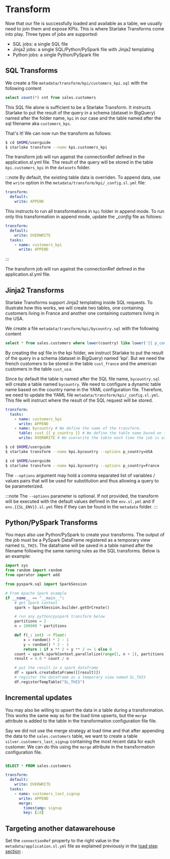 # Transform



Now that our file is successfully loaded and available as a table, we usually need to join them and expose KPIs.
This is where Starlake Transforms come into play.
Three types of jobs are supported:
- SQL jobs: a single SQL file
- Jinja2 jobs: a single SQL/Python/PySpark file with Jinja2 templating
- Python jobs: a single Python/PySpark file

## SQL Transforms
We create a file `metadata/transform/kpi/customers_kpi.sql` with the following content
```SQL
select count(*) cnt from sales.customers
```



This SQL file alone is sufficient to be a Starlake Transform. It instructs Starlake to put the result of the query in a schema (dataset in BigQuery)
named after the folder name,  `kpi` in our case and the table named after the sql filename aka `customers_kpi`.

That's it! We can now run the transform as follows:

```sh
$ cd $HOME/userguide
$ starlake transform --name kpi.customers_kpi
```
The transform job will run against the connectionRef defined in the application.sl.yml file.
The result of the query will be stored in the table `kpi.customers_kpi` in the `datasets` folder.


:::note
By default, the existing table data is overriden. To append data, use the `write` option in the `metadata/transform/kpi/_config.sl.yml` file:
```yaml
transform:
  default:
    write: APPEND
```

This instructs to run all transformations in `kpi` folder in append mode.
To run only this transformation in append mode, update the __config_ file as follows:

```yaml {5-6}
transform:
  default:
    write: OVERWRITE
  tasks:
    - name: customers_kpi
      write: APPEND
```

:::

The transform job will run against the connectionRef defined in the application.sl.yml file.

## Jinja2 Transforms
Starlake Transforms support Jinja2 templating inside SQL requests.
To illustrate how this works, we will create two tables, one containing customers living in France
and another one containing customers living in the USA.

We create a file `metadata/transform/kpi/bycountry.sql` with the following content

```SQL
select * from sales.customers where lower(country) like lower('{{ p_country }}')
```

By creating the sql file in the kpi folder, we instruct Starlake to put the result of the query in a schema (dataset in BigQuery)
named 'kpi'.
But we need the french customers to be stored in the table `cust_france` and the american customers in the table `cust_usa`.

Since by default the table is named after the SQL file name, ```bycountry.sql``` will create a table named ```bycountry```.
We need to configure a dynamic table name based on the country name in the YAML configuration file.
Therefore, we need to update the YAML file `metadata/transform/kpi/_config.sl.yml`.
This file will instruct where the result of the SQL request will be stored.

```yaml {5-7}
transform:
  tasks:
    - name: customers_kpi
      write: APPEND
    - name: bycountry # We define the name of the transform.
      table: cust_{{ p_country }} # We define the table name based on the country name.
      write: OVERWRITE # We overwrite the table each time the job is executed.

```

<Tabs groupId="customers">
<TabItem value="usa" label="American customers table">

```sh
$ cd $HOME/userguide
$ starlake transform --name kpi.bycountry --options p_country=USA
```

</TabItem>
<TabItem value="france" label="French customers table">

```sh
$ cd $HOME/userguide
$ starlake transform --name kpi.bycountry --options p_country=France
```

</TabItem>
</Tabs>

The `--options` argument may hold a comma separated list of variables / values pairs  that will be used for substitution and thus allowing a query to be parameterized.


:::note
The `--options` parameter is optional. If not provided,
the transform will be executed with the default values defined in the `env.sl.yml` and if `env.{{SL_ENV}}.sl.yml` files if they can be found in the `metadata` folder.
:::

## Python/PySpark Transforms
You mays also use Python/PySpark to create your transforms. The output of the job must be a PySpark DataFrame registered as a temporary view named `SL_THIS`.
The dataframe will be saved in a table named after the filename following the same naming rules as the SQL transforms.
Below is an example:

```python title="metadata/transform/kpi/pi.py"
import sys
from random import random
from operator import add

from pyspark.sql import SparkSession

# From Apache Spark example
if __name__ == "__main__":
    # get Spark context
    spark = SparkSession.builder.getOrCreate()

    # run any python/pyspark transform below
    partitions = 2
    n = 100000 * partitions

    def f(_: int) -> float:
        x = random() * 2 - 1
        y = random() * 2 - 1
        return 1 if x ** 2 + y ** 2 <= 1 else 0
    count = spark.sparkContext.parallelize(range(1, n + 1), partitions).map(f).reduce(add)
    result = 4.0 * count / n

    # put the result in a spark dataframe
    df = spark.createDataFrame([[result]])
    # register the dataframe as a temporary view named SL_THIS
    df.registerTempTable("SL_THIS")
```




## Incremental updates

You may also be willing to upsert the data in a table during a transformation. 
This works the same way as for the load time upserts, but the `merge` attribute is added to the table in the transformation configuration file file.

Say we did not use the merge strategy at load time and that after appending the data to the `sales.customers` table,
we want to create a table `silver.customers_last_signup` containing the most recent data for each customer. 
We can do this using the `merge` attribute in the transformation configuration file.


<Tabs groupId="transform">

<TabItem value="sql" label="SQL">

```sql title="metadata/transform/silver/unique_customers.sql"

SELECT * FROM sales.customers

```
</TabItem>

<TabItem value="unique" label="Configuration">

```yaml title="metadata/transform/silver/unique_customers.sl.yml"
transform:
  default:
    write: OVERWRITE
  tasks:
    - name: customers_last_signup
      write: APPEND
      merge:
        timestamp: signup
        key: [id]
```
</TabItem>

</Tabs>



## Targeting another datawarehouse
Set the `connectionRef` property to the right value in the `metadata/application.sl.yml` file as explained previously in the [load step section](load#targeting-another-datawarehouse) .

